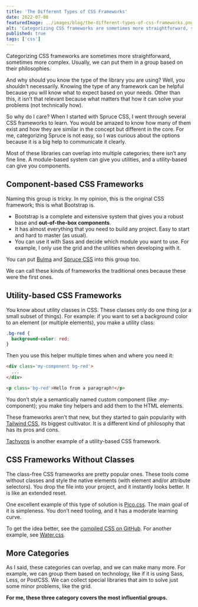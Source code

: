 ```yaml
---
title: 'The Different Types of CSS Frameworks'
date: 2022-07-08
featuredImage: ../images/blog/the-different-types-of-css-frameworks.png
alt: 'Categorizing CSS frameworks are sometimes more straightforward, sometimes more complex. Usually, we can put them in a group based on their philosophies.'
published: true
tags: ['css']
---
```


<p class="lead">Categorizing CSS frameworks are sometimes more straightforward, sometimes more complex. Usually, we can put them in a group based on their philosophies.</p>

And why should you know the type of the library you are using? Well, you shouldn’t necessarily. Knowing the type of any framework can be helpful because you will know what to expect based on your needs. Other than this, it isn’t that relevant because what matters that how it can solve your problems (not technically how).

So why do I care? When I started with Spruce CSS, I went through several CSS frameworks to learn. You would be amazed to know how many of them exist and how they are similar in the concept but different in the core. For me, categorizing Spruce is not easy, so I was curious about the options because it is a big help to communicate it clearly.

<Notification type="info">Most of these libraries can overlap into multiple categories; there isn’t any fine line. A module-based system can give you utilities, and a utility-based can give you components.</Notification>

## Component-based CSS Frameworks

Naming this group is tricky. In my opinion, this is the original CSS framework; this is what Bootstrap is.

- Bootstrap is a complete and extensive system that gives you a robust base and **out-of-the-box components**.
- It has almost everything that you need to build any project. Easy to start and hard to master (as usual).
- You can use it with Sass and decide which module you want to use. For example, I only use the grid and the utilities when developing with it.

You can put [Bulma](https://bulma.io/) and [Spruce CSS](https://sprucecss.com/docs/getting-started/introduction) into this group too.

<Notification type="info">We can call these kinds of frameworks the traditional ones because these were the first ones.</Notification>

## Utility-based CSS Frameworks

You know about utility classes in CSS. These classes only do one thing (or a small subset of things). For example: if you want to set a background color to an element (or multiple elements), you make a utility class:

```css
.bg-red {
  background-color: red;
}
```

Then you use this helper multiple times when and where you need it:

```html
<div class='my-component bg-red'>
  ...
</div>

<p class='bg-red'>Hello from a paragraph!</p>
```

You don’t style a semantically named custom component (like .my-component); you make tiny helpers and add them to the HTML elements.

These frameworks aren’t that new, but they started to gain popularity with [Tailwind CSS](https://tailwindcss.com/), its biggest cultivator. It is a different kind of philosophy that has its pros and cons.

[Tachyons](https://tachyons.io/) is another example of a utility-based CSS framework.

## CSS Frameworks Without Classes

The class-free CSS frameworks are pretty popular ones. These tools come without classes and style the native elements (with element and/or attribute selectors). You drop the file into your project, and it instantly looks better. It is like an extended reset.

One excellent example of this type of solution is [Pico.css](https://picocss.com/). The main goal of it is simpleness. You don’t need tooling, and it has a moderate learning curve.

To get the idea better, see the [compiled CSS on GitHub](https://github.com/picocss/pico/blob/master/css/pico.css). For another example, see [Water.css](https://watercss.kognise.dev/).

## More Categories

As I said, these categories can overlap, and we can make many more. For example, we can group them based on technology, like if it is using Sass, Less, or PostCSS. We can collect special libraries that aim to solve just some minor problems, like the grid.

**For me, these three category covers the most influential groups.**
